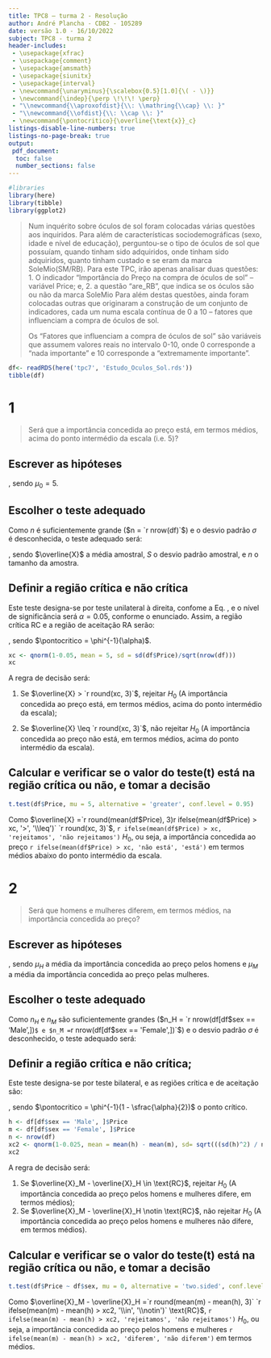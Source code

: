 ```yaml
---
title: TPC8 – turma 2 - Resolução
author: André Plancha - CDB2 - 105289
date: versão 1.0 - 16/10/2022
subject: TPC8 - turma 2
header-includes:
 - \usepackage{xfrac}
 - \usepackage{comment}
 - \usepackage{amsmath}
 - \usepackage{siunitx}
 - \usepackage{interval}
 - \newcommand{\unaryminus}{\scalebox{0.5}[1.0]{\( - \)}}
 - \newcommand{\indep}{\perp \!\!\! \perp}
 - "\\newcommand{\\aproxofdist}{\\: \\mathring{\\cap} \\: }"
 - "\\newcommand{\\ofdist}{\\: \\cap \\: }"
 - \newcommand{\pontocritico}{\overline{\text{x}}_c}
listings-disable-line-numbers: true
listings-no-page-break: true
output:
 pdf_document:
  toc: false
  number_sections: false
---
```


```r
#libraries
library(here)
library(tibble)
library(ggplot2)
```


> Num inquérito sobre óculos de sol foram colocadas várias questões aos inquiridos. Para além
de características sociodemográficas (sexo, idade e nível de educação), perguntou-se o tipo
de óculos de sol que possuíam, quando tinham sido adquiridos, onde tinham sido adquiridos,
quanto tinham custado e se eram da marca SoleMio(SM/RB).
>Para este TPC, irão apenas analisar duas questões: 1. O indicador “Importância do Preço na compra de óculos de sol” – variável Price; e, 2. a questão “are_RB”, que indica se os óculos são ou não da marca SoleMio
> Para além destas questões, ainda foram colocadas outras que originaram a construção de
um conjunto de indicadores, cada um numa escala contínua de 0 a 10 – fatores que
influenciam a compra de óculos de sol.
>
> Os “Fatores que influenciam a compra de óculos de sol” são variáveis que assumem valores
reais no intervalo 0-10, onde 0 corresponde a “nada importante” e 10 corresponde a 
“extremamente importante”.

```r
df<- readRDS(here('tpc7', 'Estudo_Oculos_Sol.rds'))
tibble(df)
```

# 1

> Será que a importância concedida ao preço está, em termos médios, acima do ponto intermédio da escala (i.e. 5)?

## Escrever as hipóteses

```{=latex}
\begin{align}
 &H_0: \mu \leq \mu_0 \label{eq:H0} \\
 &H_a: \mu > \mu_0 \label{eq:Ha}
\end{align}
```
, sendo $\mu_0 = 5$.

## Escolher o teste adequado
Como $n$ é suficientemente grande ($n = `r nrow(df)`$) e o desvio padrão $\sigma$ é desconhecida, o teste adequado será:

```{=latex}
\begin{align}
 &T = \frac{\overline{X} - \mu_0}{\sfrac{s}{\sqrt{n}}} \aproxofdist \text{n} (0,1) \label{eq:T} \\
 &\overline{X} \aproxofdist \text{n} (\mu_0, \sfrac{s}{\sqrt{n}})
\end{align}
```
, sendo $\overline{X}$ a média amostral, $S$ o desvio padrão amostral, e $n$ o tamanho da amostra.

## Definir a região crítica e não crítica

Este teste designa-se por teste unilateral à direita, confome a Eq. \ref{eq:H0}, e o nível de significância será $\alpha = 0.05$, conforme o enunciado. Assim, a região crítica $\text{RC}$ e a região de aceitação $\text{RA}$ serão:
```{=latex}
\begin{align}
 \text{RC} &= \{ \overline{X}: \overline{X} \geq \pontocritico \} = ]\pontocritico; +\infty[ \\
 \text{RA} &= \{ \overline{X}: \overline{X} < \pontocritico \} = \left[ -\infty; \pontocritico \right]
\end{align}
```
, sendo $\pontocritico = \phi^{-1}(\alpha)$.

```r
xc <- qnorm(1-0.05, mean = 5, sd = sd(df$Price)/sqrt(nrow(df)))
xc
```

```{=latex}
\begin{align}
 \pontocritico &= \phi^{-1}(1-\alpha) = \phi^{-1}(1-0.05) = `r round(xc, 3)` \\
 &\therefore \text{RA} = \left[ 0; `r round(xc, 3)` \right] \wedge \text{RC} = \left]`r round(xc, 3)`; +\infty\right[
\end{align}
```
A regra de decisão será:

1. Se $\overline{X} > `r round(xc, 3)`$, rejeitar $H_0$ (A importância concedida ao preço está, em termos médios, acima do ponto intermédio da escala);

2. Se $\overline{X} \leq `r round(xc, 3)`$, não rejeitar $H_0$ (A importância concedida ao preço não está, em termos médios, acima do ponto intermédio da escala).

## Calcular e verificar se o valor do teste(t) está na região crítica ou não, e tomar a decisão

```r
t.test(df$Price, mu = 5, alternative = 'greater', conf.level = 0.95)
```
Como $\overline{X} =`r round(mean(df$Price), 3)` `r ifelse(mean(df$Price) > xc, '>', '\\leq')` `r round(xc, 3)`$, `r ifelse(mean(df$Price) > xc, 'rejeitamos', 'não rejeitamos')` $H_0$, ou seja, a importância concedida ao preço `r ifelse(mean(df$Price) > xc, 'não está', 'está')` em termos médios abaixo do ponto intermédio da escala.

# 2

> Será que homens e mulheres diferem, em termos médios, na importância concedida ao preço?

## Escrever as hipóteses

```{=latex}
\begin{align}
 &H_0: \mu_H = \mu_M \equiv \mu_H - \mu_M = 0 \\
 &H_a: \mu_H \neq \mu_M \equiv \mu_H - \mu_M \neq 0
\end{align}
```
, sendo $\mu_H$ a média da importância concedida ao preço pelos homens e $\mu_M$ a média da importância concedida ao preço pelas mulheres.

## Escolher o teste adequado

Como $n_H$ e $n_M$ são suficientemente grandes ($n_H = `r nrow(df[df$sex == 'Male',])`$ e $n_M = `r nrow(df[df$sex == 'Female',])`$) e o desvio padrão $\sigma$ é desconhecido, o teste adequado será:

```{=latex}
\begin{align}
 &T = \frac{\left( \overline{X}_H - \overline{X}_M \right) - (\mu_H - \mu_M)_0}{\sqrt{\frac{S_H^2}{n_H} + \frac{S^2_M}{n_M}}} \aproxofdist \text{n}(0, 1) \\
 &\left( \overline{X}_H - \overline{X}_M \right) \aproxofdist \text{n}\left(\mu_H - \mu_M, \sqrt{\frac{S_H^2}{n_H} + \frac{S^2_M}{n_M}}\right)
\end{align}
```

##  Definir a região crítica e não crítica;

Este teste designa-se por teste bilateral, e as regiões crítica e de aceitação são:

```{=latex}
\begin{align}
 \text{RC} = \left[ \pontocritico; +\infty \right] \cup \left[ -\infty -\pontocritico \right] \\
 \text{RA} = \left]-\pontocritico; \pontocritico\right[
\end{align}
```
, sendo $\pontocritico = \phi^{-1}(1 - \sfrac{\alpha}{2})$ o ponto crítico.

```r
h <- df[df$sex == 'Male', ]$Price
m <- df[df$sex == 'Female', ]$Price
n <- nrow(df)
xc2 <- qnorm(1-0.025, mean = mean(h) - mean(m), sd= sqrt(((sd(h)^2) / n)+((sd(m)^2) / n)))
xc2
```

```{=latex}
\begin{align}
\pontocritico &= \phi^{-1}\left(1 - \sfrac{\alpha}{2}\right) = \phi^{-1}\left(\sfrac{0.05}{2}\right) = `r round(xc2, 3)` \\
&\therefore \text{RA} = \left]-`r round(xc2, 3)`; `r round(xc2, 3)`\right[ \wedge \text{RC} = \left[ `r round(xc2, 3)`; +\infty \right] \cup \left[ +\infty; -`r round(xc2, 3)` \right]
\end{align}
```

A regra de decisão será:

1. Se $\overline{X}_M - \overline{X}_H \in \text{RC}$, rejeitar $H_0$ (A importância concedida ao preço pelos homens e mulheres difere, em termos médios);
2. Se $\overline{X}_M - \overline{X}_H \notin \text{RC}$, não rejeitar $H_0$ (A importância concedida ao preço pelos homens e mulheres não difere, em termos médios).

## Calcular e verificar se o valor do teste(t) está na região crítica ou não, e tomar a decisão
```r
t.test(df$Price ~ df$sex, mu = 0, alternative = 'two.sided', conf.level = 0.95)
```
Como $\overline{X}_M - \overline{X}_H =`r round(mean(m) - mean(h), 3)` `r ifelse(mean(m) - mean(h) > xc2, '\\in', '\\notin')` \text{RC}$, `r ifelse(mean(m) - mean(h) > xc2, 'rejeitamos', 'não rejeitamos')` $H_0$, ou seja, a importância concedida ao preço pelos homens e mulheres `r ifelse(mean(m) - mean(h) > xc2, 'diferem', 'não diferem')` em termos médios.